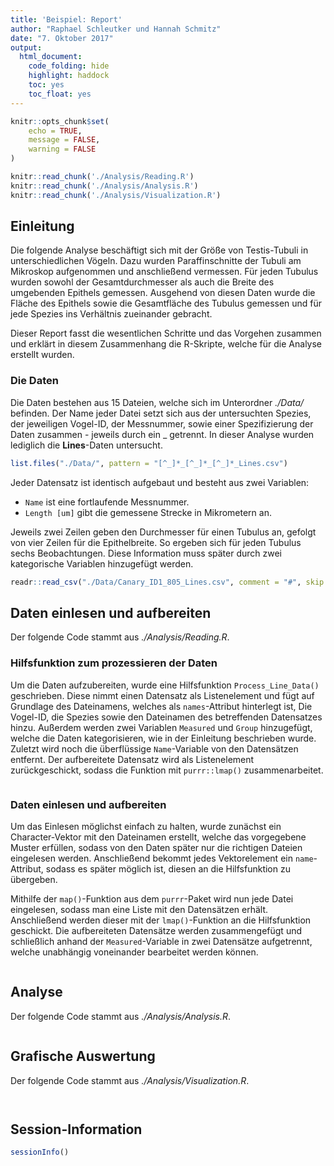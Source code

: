 ```yaml
---
title: 'Beispiel: Report'
author: "Raphael Schleutker und Hannah Schmitz"
date: "7. Oktober 2017"
output: 
  html_document: 
    code_folding: hide
    highlight: haddock
    toc: yes
    toc_float: yes
---
```


```r
knitr::opts_chunk$set(
	echo = TRUE,
	message = FALSE,
	warning = FALSE
)
```

```r
knitr::read_chunk('./Analysis/Reading.R')
knitr::read_chunk('./Analysis/Analysis.R')
knitr::read_chunk('./Analysis/Visualization.R')
```


## Einleitung

Die folgende Analyse beschäftigt sich mit der Größe von Testis-Tubuli in unterschiedlichen Vögeln. Dazu wurden Paraffinschnitte der Tubuli am Mikroskop aufgenommen und anschließend vermessen. Für jeden Tubulus wurden sowohl der Gesamtdurchmesser als auch die Breite des umgebenden Epithels gemessen. Ausgehend von diesen Daten wurde die Fläche des Epithels sowie die Gesamtfläche des Tubulus gemessen und für jede Spezies ins Verhältnis zueinander gebracht.

Dieser Report fasst die wesentlichen Schritte und das Vorgehen zusammen und erklärt in diesem Zusammenhang die R-Skripte, welche für die Analyse erstellt wurden.


### Die Daten

Die Daten bestehen aus 15 Dateien, welche sich im Unterordner *./Data/* befinden. Der Name jeder Datei setzt sich aus der untersuchten Spezies, der jeweiligen Vogel-ID, der Messnummer, sowie einer Spezifizierung der Daten zusammen - jeweils durch ein _ getrennt. In dieser Analyse wurden lediglich die **Lines**-Daten untersucht.

```r
list.files("./Data/", pattern = "[^_]*_[^_]*_[^_]*_Lines.csv")
```

Jeder Datensatz ist identisch aufgebaut und besteht aus zwei Variablen:

* `Name` ist eine fortlaufende Messnummer.
* `Length [um]` gibt die gemessene Strecke in Mikrometern an.

Jeweils zwei Zeilen geben den Durchmesser für einen Tubulus an, gefolgt von vier Zeilen für die Epithelbreite. So ergeben sich für jeden Tubulus sechs Beobachtungen. Diese Information muss später durch zwei kategorische Variablen hinzugefügt werden.

```r
readr::read_csv("./Data/Canary_ID1_805_Lines.csv", comment = "#", skip = 1)
```


## Daten einlesen und aufbereiten

Der folgende Code stammt aus *./Analysis/Reading.R*.

### Hilfsfunktion zum prozessieren der Daten

Um die Daten aufzubereiten, wurde eine Hilfsfunktion `Process_Line_Data()` geschrieben. Diese nimmt einen Datensatz als Listenelement und fügt auf Grundlage des Dateinamens, welches als `names`-Attribut hinterlegt ist, Die Vogel-ID, die Spezies sowie den Dateinamen des betreffenden Datensatzes hinzu. Außerdem werden zwei Variablen `Measured` und `Group` hinzugefügt, welche die Daten kategorisieren, wie in der Einleitung beschrieben wurde. Zuletzt wird noch die überflüssige `Name`-Variable von den Datensätzen entfernt. Der aufbereitete Datensatz wird als Listenelement zurückgeschickt, sodass die Funktion mit `purrr::lmap()` zusammenarbeitet.

```r
```


### Daten einlesen und aufbereiten

Um das Einlesen möglichst einfach zu halten, wurde zunächst ein Character-Vektor mit den Dateinamen erstellt, welche das vorgegebene Muster erfüllen, sodass von den Daten später nur die richtigen Dateien eingelesen werden. Anschließend bekommt jedes Vektorelement ein `name`-Attribut, sodass es später möglich ist, diesen an die Hilfsfunktion zu übergeben.

Mithilfe der `map()`-Funktion aus dem `purrr`-Paket wird nun jede Datei eingelesen, sodass man eine Liste mit den Datensätzen erhält. Anschließend werden dieser mit der `lmap()`-Funktion an die Hilfsfunktion geschickt. Die aufbereiteten Datensätze werden zusammengefügt und schließlich anhand der `Measured`-Variable in zwei Datensätze aufgetrennt, welche unabhängig voneinander bearbeitet werden können.

```r
```


## Analyse

Der folgende Code stammt aus *./Analysis/Analysis.R*.

```r
```



## Grafische Auswertung

Der folgende Code stammt aus *./Analysis/Visualization.R*.

```r
```


```r
```



## Session-Information

```r
sessionInfo()
```